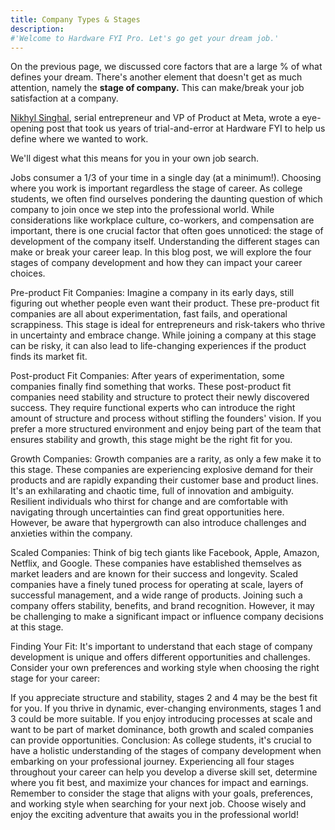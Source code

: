 ```yaml
---
title: Company Types & Stages
description:
#'Welcome to Hardware FYI Pro. Let's go get your dream job.'
---
```


On the previous page, we discussed core factors that are a large % of what defines your dream. There's another element that doesn't get as much attention, namely the **stage of company.** This can make/break your job satisfaction at a company.

[Nikhyl Singhal](https://www.linkedin.com/in/nikhyl/), serial entrepreneur and VP of Product at Meta, wrote a eye-opening post that took us years of trial-and-error at Hardware FYI to help us define where we wanted to work.

We'll digest what this means for you in your own job search.


<Note>
Jobs consumer a 1/3 of your time in a single day (at a minimum!). Choosing where you work is important regardless the stage of career.
</Note>
As college students, we often find ourselves pondering the daunting question of which company to join once we step into the professional world. While considerations like workplace culture, co-workers, and compensation are important, there is one crucial factor that often goes unnoticed: the stage of development of the company itself. Understanding the different stages can make or break your career leap. In this blog post, we will explore the four stages of company development and how they can impact your career choices.

Pre-product Fit Companies:
Imagine a company in its early days, still figuring out whether people even want their product. These pre-product fit companies are all about experimentation, fast fails, and operational scrappiness. This stage is ideal for entrepreneurs and risk-takers who thrive in uncertainty and embrace change. While joining a company at this stage can be risky, it can also lead to life-changing experiences if the product finds its market fit.

Post-product Fit Companies:
After years of experimentation, some companies finally find something that works. These post-product fit companies need stability and structure to protect their newly discovered success. They require functional experts who can introduce the right amount of structure and process without stifling the founders' vision. If you prefer a more structured environment and enjoy being part of the team that ensures stability and growth, this stage might be the right fit for you.

Growth Companies:
Growth companies are a rarity, as only a few make it to this stage. These companies are experiencing explosive demand for their products and are rapidly expanding their customer base and product lines. It's an exhilarating and chaotic time, full of innovation and ambiguity. Resilient individuals who thirst for change and are comfortable with navigating through uncertainties can find great opportunities here. However, be aware that hypergrowth can also introduce challenges and anxieties within the company.

Scaled Companies:
Think of big tech giants like Facebook, Apple, Amazon, Netflix, and Google. These companies have established themselves as market leaders and are known for their success and longevity. Scaled companies have a finely tuned process for operating at scale, layers of successful management, and a wide range of products. Joining such a company offers stability, benefits, and brand recognition. However, it may be challenging to make a significant impact or influence company decisions at this stage.

Finding Your Fit:
It's important to understand that each stage of company development is unique and offers different opportunities and challenges. Consider your own preferences and working style when choosing the right stage for your career:

If you appreciate structure and stability, stages 2 and 4 may be the best fit for you.
If you thrive in dynamic, ever-changing environments, stages 1 and 3 could be more suitable.
If you enjoy introducing processes at scale and want to be part of market dominance, both growth and scaled companies can provide opportunities.
Conclusion:
As college students, it's crucial to have a holistic understanding of the stages of company development when embarking on your professional journey. Experiencing all four stages throughout your career can help you develop a diverse skill set, determine where you fit best, and maximize your chances for impact and earnings. Remember to consider the stage that aligns with your goals, preferences, and working style when searching for your next job. Choose wisely and enjoy the exciting adventure that awaits you in the professional world!